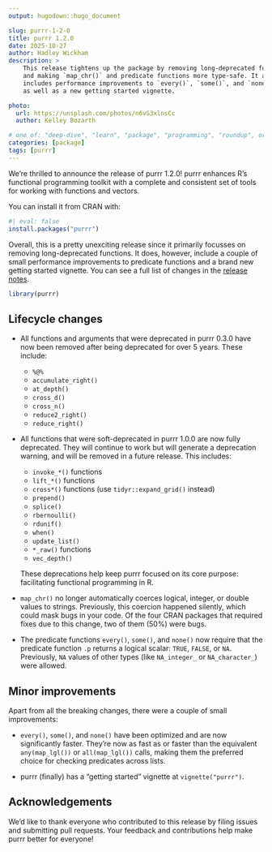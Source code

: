```yaml
---
output: hugodown::hugo_document

slug: purrr-1-2-0
title: purrr 1.2.0
date: 2025-10-27
author: Hadley Wickham
description: >
    This release tightens up the package by removing long-deprecated functions 
    and making `map_chr()` and predicate functions more type-safe. It also 
    includes performance improvements to `every()`, `some()`, and `none()`, 
    as well as a new getting started vignette.

photo:
  url: https://unsplash.com/photos/n6vS3xlnsCc
  author: Kelley Bozarth

# one of: "deep-dive", "learn", "package", "programming", "roundup", or "other"
categories: [package] 
tags: [purrr]
---
```


<!--
TODO:
* [x] Look over / edit the post's title in the yaml
* [x] Edit (or delete) the description; note this appears in the Twitter card
* [x] Pick category and tags (see existing with `hugodown::tidy_show_meta()`)
* [ ] Find photo & update yaml metadata
* [ ] Create `thumbnail-sq.jpg`; height and width should be equal
* [ ] Create `thumbnail-wd.jpg`; width should be >5x height
* [ ] `hugodown::use_tidy_thumbnails()`
* [ ] Add intro sentence, e.g. the standard tagline for the package
* [ ] `usethis::use_tidy_thanks()`
-->

We're thrilled to announce the release of purrr 1.2.0! purrr enhances R's functional programming toolkit with a complete and consistent set of tools for working with functions and vectors.

You can install it from CRAN with:

```r
#| eval: false
install.packages("purrr")
```

Overall, this is a pretty unexciting release since it primarily focusses on removing long-deprecated functions. It does, however, include a couple of small performance improvements to predicate functions and a brand new getting started vignette. You can see a full list of changes in the [release notes](https://github.com/tidyverse/purrr/releases/tag/v1.2.0).

```r
library(purrr)
```

## Lifecycle changes

* All functions and arguments that were deprecated in purrr 0.3.0 have now been removed after being deprecated for over 5 years. These include:

  - `%@%`
  - `accumulate_right()`
  - `at_depth()`
  - `cross_d()`
  - `cross_n()`
  - `reduce2_right()`
  - `reduce_right()`

* All functions that were soft-deprecated in purrr 1.0.0 are now fully deprecated. They will continue to work but will generate a deprecation warning, and will be removed in a future release. This includes:

  - `invoke_*()` functions
  - `lift_*()` functions  
  - `cross*()` functions (use `tidyr::expand_grid()` instead)
  - `prepend()`
  - `splice()`
  - `rbernoulli()`
  - `rdunif()`
  - `when()`
  - `update_list()`
  - `*_raw()` functions
  - `vec_depth()`

  These deprecations help keep purrr focused on its core purpose: facilitating functional programming in R.

* `map_chr()` no longer automatically coerces logical, integer, or double values to strings. Previously, this coercion happened silently, which could mask bugs in your code. Of the four CRAN packages that required fixes due to this change, two of them (50%) were bugs.

*  The predicate functions `every()`, `some()`, and `none()` now require that the predicate function `.p` returns a logical scalar: `TRUE`, `FALSE`, or `NA`. Previously, `NA` values of other types (like `NA_integer_` or `NA_character_`) were allowed.

## Minor improvements

Apart from all the breaking changes, there were a couple of small improvements:

* `every()`, `some()`, and `none()` have been optimized and are now significantly faster. They're now as fast as or faster than the equivalent `any(map_lgl())` or `all(map_lgl())` calls, making them the preferred choice for checking predicates across lists.

* purrr (finally) has a "getting started" vignette at `vignette("purrr")`.

## Acknowledgements

We'd like to thank everyone who contributed to this release by filing issues and submitting pull requests. Your feedback and contributions help make purrr better for everyone!
